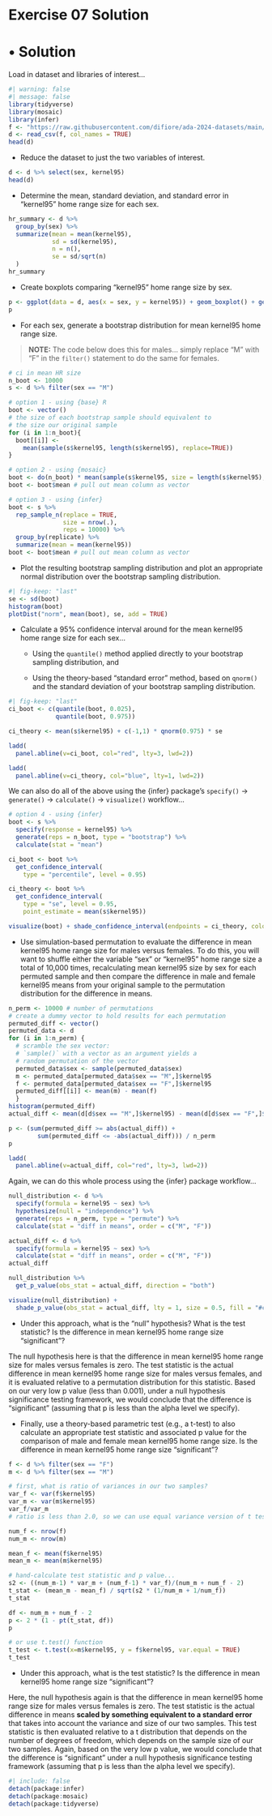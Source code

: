 # Exercise 07 Solution {.unnumbered}

# • Solution {.unnumbered}

Load in dataset and libraries of interest...

```r
#| warning: false
#| message: false
library(tidyverse)
library(mosaic)
library(infer)
f <- "https://raw.githubusercontent.com/difiore/ada-2024-datasets/main/tbs-2006-2008-ranges.csv"
d <- read_csv(f, col_names = TRUE)
head(d)
```

- Reduce the dataset to just the two variables of interest.

```r
d <- d %>% select(sex, kernel95)
head(d)
```

- Determine the mean, standard deviation, and standard error in “kernel95” home range size for each sex.

```r
hr_summary <- d %>%
  group_by(sex) %>%
  summarize(mean = mean(kernel95),
            sd = sd(kernel95),
            n = n(),
            se = sd/sqrt(n)
  )
hr_summary
```

- Create boxplots comparing “kernel95” home range size by sex.

```r
p <- ggplot(data = d, aes(x = sex, y = kernel95)) + geom_boxplot() + geom_jitter()
p
```

- For each sex, generate a bootstrap distribution for mean kernel95 home range size.

> **NOTE:** The code below does this for males... simply replace "M" with "F" in the `filter()` statement to do the same for females.

```r
# ci in mean HR size
n_boot <- 10000
s <- d %>% filter(sex == "M")

# option 1 - using {base} R
boot <- vector()
# the size of each bootstrap sample should equivalent to
# the size our original sample
for (i in 1:n_boot){
  boot[[i]] <-
    mean(sample(s$kernel95, length(s$kernel95), replace=TRUE))
}

# option 2 - using {mosaic}
boot <- do(n_boot) * mean(sample(s$kernel95, size = length(s$kernel95), replace = TRUE))
boot <- boot$mean # pull out mean column as vector

# option 3 - using {infer}
boot <- s %>%
  rep_sample_n(replace = TRUE,
               size = nrow(.),
               reps = 10000) %>%
  group_by(replicate) %>%
  summarize(mean = mean(kernel95))
boot <- boot$mean # pull out mean column as vector
```

- Plot the resulting bootstrap sampling distribution and plot an appropriate normal distribution over the bootstrap sampling distribution.

```r
#| fig-keep: "last"
se <- sd(boot)
histogram(boot)
plotDist("norm", mean(boot), se, add = TRUE)
```

- Calculate a 95% confidence interval around for the mean kernel95 home range size for each sex...

  - Using the `quantile()` method applied directly to your bootstrap sampling distribution, and

  - Using the theory-based "standard error" method, based on `qnorm()` and the standard deviation of your bootstrap sampling distribution.

```r
#| fig-keep: "last"
ci_boot <- c(quantile(boot, 0.025),
             quantile(boot, 0.975))

ci_theory <- mean(s$kernel95) + c(-1,1) * qnorm(0.975) * se

ladd(
  panel.abline(v=ci_boot, col="red", lty=3, lwd=2))

ladd(
  panel.abline(v=ci_theory, col="blue", lty=1, lwd=2))
```

We can also do all of the above using the {infer} package's `specify()` → `generate()` → `calculate()` → `visualize()` workflow...

```r
# option 4 - using {infer}
boot <- s %>%
  specify(response = kernel95) %>%
  generate(reps = n_boot, type = "bootstrap") %>%
  calculate(stat = "mean")

ci_boot <- boot %>%
  get_confidence_interval(
    type = "percentile", level = 0.95)

ci_theory <- boot %>%
  get_confidence_interval(
    type = "se", level = 0.95,
    point_estimate = mean(s$kernel95))

visualize(boot) + shade_confidence_interval(endpoints = ci_theory, color = "blue", lty = 1, size = 0.5, fill = "#c0c0c0") + shade_confidence_interval(endpoints = ci_boot, color = "red", lty = 3, size = 0.5, fill = "#c0c0c0")
```

- Use simulation-based permutation to evaluate the difference in mean kernel95 home range size for males versus females. To do this, you will want to shuffle either the variable "sex" or "kernel95" home range size a total of 10,000 times, recalculating mean kernel95 size by sex for each permuted sample and then compare the difference in male and female kernel95 means from your original sample to the permutation distribution for the difference in means.

```r
n_perm <- 10000 # number of permutations
# create a dummy vector to hold results for each permutation
permuted_diff <- vector()
permuted_data <- d
for (i in 1:n_perm) {
  # scramble the sex vector:
  # `sample()` with a vector as an argument yields a
  # random permutation of the vector
  permuted_data$sex <- sample(permuted_data$sex)
  m <- permuted_data[permuted_data$sex == "M",]$kernel95
  f <- permuted_data[permuted_data$sex == "F",]$kernel95
  permuted_diff[[i]] <- mean(m) - mean(f)
  }
histogram(permuted_diff)
actual_diff <- mean(d[d$sex == "M",]$kernel95) - mean(d[d$sex == "F",]$kernel95)

p <- (sum(permuted_diff >= abs(actual_diff)) +
        sum(permuted_diff <= -abs(actual_diff))) / n_perm
p

ladd(
  panel.abline(v=actual_diff, col="red", lty=3, lwd=2))
```

Again, we can do this whole process using the {infer} package workflow...

```r
null_distribution <- d %>%
  specify(formula = kernel95 ~ sex) %>%
  hypothesize(null = "independence") %>%
  generate(reps = n_perm, type = "permute") %>%
  calculate(stat = "diff in means", order = c("M", "F"))

actual_diff <- d %>%
  specify(formula = kernel95 ~ sex) %>%
  calculate(stat = "diff in means", order = c("M", "F"))
actual_diff

null_distribution %>%
  get_p_value(obs_stat = actual_diff, direction = "both")

visualize(null_distribution) +
  shade_p_value(obs_stat = actual_diff, lty = 1, size = 0.5, fill = "#c0c0c0", direction = "both")
```

  - Under this approach, what is the "null" hypothesis? What is the test statistic? Is the difference in mean kernel95 home range size "significant"?

The null hypothesis here is that the difference in mean kernel95 home range size for males versus females is zero. The test statistic is the actual difference in mean kernel95 home range size for males versus females, and it is evaluated relative to a permutation distribution for this statistic. Based on our very low p value (less than 0.001), under a null hypothesis significance testing framework, we would conclude that the difference is "significant" (assuming that p is less than the alpha level we specify).

- Finally, use a theory-based parametric test (e.g., a t-test) to also calculate an appropriate test statistic and associated p value for the comparison of male and female mean kernel95 home range size. Is the difference in mean kernel95 home range size "significant"?

``` r
f <- d %>% filter(sex == "F")
m <- d %>% filter(sex == "M")

# first, what is ratio of variances in our two samples?
var_f <- var(f$kernel95)
var_m <- var(m$kernel95)
var_f/var_m
# ratio is less than 2.0, so we can use equal variance version of t test...

num_f <- nrow(f)
num_m <- nrow(m)

mean_f <- mean(f$kernel95)
mean_m <- mean(m$kernel95)

# hand-calculate test statistic and p value...
s2 <- ((num_m-1) * var_m + (num_f-1) * var_f)/(num_m + num_f - 2)
t_stat <- (mean_m - mean_f) / sqrt(s2 * (1/num_m + 1/num_f))
t_stat

df <- num_m + num_f - 2
p <- 2 * (1 - pt(t_stat, df))
p

# or use t.test() function
t_test <- t.test(x=m$kernel95, y = f$kernel95, var.equal = TRUE)
t_test
```

  - Under this approach, what is the test statistic? Is the difference in mean kernel95 home range size "significant"?

Here, the null hypothesis again is that the difference in mean kernel95 home range size for males versus females is zero. The test statistic is the actual difference in means **scaled by something equivalent to a standard error** that takes into account the variance and size of our two samples. This test statistic is then evaluated relative to a t distribution that depends on the number of degrees of freedom, which depends on the sample size of our two samples. Again, based on the very low p value, we would conclude that the difference is "significant" under a null hypothesis significance testing framework (assuming that p is less than the alpha level we specify).

```r
#| include: false
detach(package:infer)
detach(package:mosaic)
detach(package:tidyverse)
```
